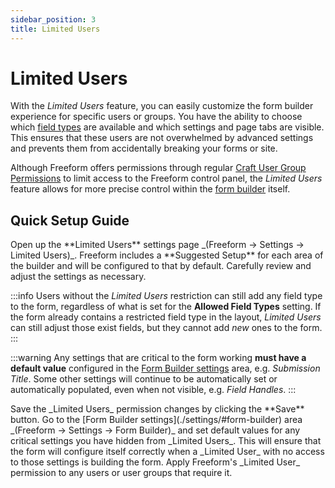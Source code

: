 ```yaml
---
sidebar_position: 3
title: Limited Users
---
```




# Limited Users<Badge type="feature" text="Coming Soon!" />

With the _Limited Users_ feature, you can easily customize the form builder experience for specific users or groups. You have the ability to choose which [field types](../forms/fields/) are available and which settings and page tabs are visible. This ensures that these users are not overwhelmed by advanced settings and prevents them from accidentally breaking your forms or site.

Although Freeform offers permissions through regular [Craft User Group Permissions](./permissions/) to limit access to the Freeform control panel, the _Limited Users_ feature allows for more precise control within the [form builder](../forms/builder/) itself.

<Photo
  img={LimitedUsersSettingsPhoto}
  alt="Limited Users - Permission Settings"
/>

## Quick Setup Guide

<VerticalStepWrapper>
<StepMarkdown>
Open up the **Limited Users** settings page _(Freeform → Settings → Limited Users)_. Freeform includes a **Suggested Setup** for each area of the builder and will be configured to that by default.

</StepMarkdown>
<StepMarkdown>
Carefully review and adjust the settings as necessary.

:::info
Users without the _Limited Users_ restriction can still add any field type to the form, regardless of what is set for the **Allowed Field Types** setting. If the form already contains a restricted field type in the layout, _Limited Users_ can still adjust those exist fields, but they cannot add _new_ ones to the form.
:::

:::warning
Any settings that are critical to the form working **must have a default value** configured in the [Form Builder settings](./settings/#form-builder) area, e.g. _Submission Title_. Some other settings will continue to be automatically set or automatically populated, even when not visible, e.g. _Field Handles_.
:::

</StepMarkdown>
<StepMarkdown>
Save the _Limited Users_ permission changes by clicking the **Save** button.

</StepMarkdown>
<StepMarkdown>
Go to the [Form Builder settings](./settings/#form-builder) area _(Freeform → Settings → Form Builder)_ and set default values for any critical settings you have hidden from _Limited Users_. This will ensure that the form will configure itself correctly when a _Limited User_ with no access to those settings is building the form.

</StepMarkdown>
<StepMarkdown>
Apply Freeform's _Limited User_ permission to any users or user groups that require it.

<Photo
  img={LimitedUsersPermissionPhoto}
  alt="Freeform Limited User Permission "
/>

</StepMarkdown>
</VerticalStepWrapper>
